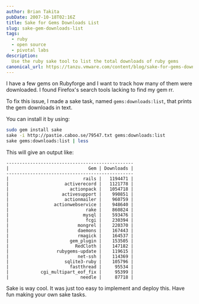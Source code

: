 ```yaml
---
author: Brian Takita
pubDate: 2007-10-18T02:16Z
title: Sake for Gems Downloads List
slug: sake-gem-downloads-list
tags:
  - ruby
  - open source
  - pivotal labs
description:
  Use the ruby sake tool to list the total downloads of ruby gems
canonical_url: https://tanzu.vmware.com/content/blog/sake-for-gems-downloads-list
---
```


I have a few gems on Rubyforge and I want to track how many of them were downloaded. I found Firefox's search tools
lacking to find my gem rr.

To fix this issue, I made a sake task, named `gems:downloads:list`, that prints the gem downloads in text.

<p>
	<Rel dom={
		fragment_(
			`The source is on `,
			V_atb({ innerText: 'caboo.se', href: 'http://pastie.caboo.se/79547' }),
			`.`)
	}/>
</p>

You can install it by using:

```sh
sudo gem install sake
sake -i http://pastie.caboo.se/79547.txt gems:downloads:list
sake gems:downloads:list | less
```

This will give an output like:
```
------------------------------------------------
|                              Gem | Downloads |
------------------------------------------------
|                            rails |   1194471 |
|                     activerecord |   1121778 |
|                       actionpack |   1054718 |
|                    activesupport |    990851 |
|                     actionmailer |    960759 |
|                 actionwebservice |    948640 |
|                             rake |    860824 |
|                            mysql |    593476 |
|                             fcgi |    230394 |
|                          mongrel |    220370 |
|                          daemons |    167443 |
|                          rmagick |    164537 |
|                       gem_plugin |    153505 |
|                         RedCloth |    147182 |
|                  rubygems-update |    119615 |
|                          net-ssh |    114369 |
|                     sqlite3-ruby |    105796 |
|                       fastthread |     95534 |
|            cgi_multipart_eof_fix |     95399 |
|                           needle |     87718 |
```
Sake is way cool. It was just too easy to implement and deploy this. Have fun making your own sake tasks.
